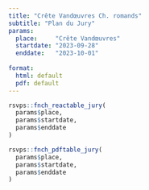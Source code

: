 ```yaml
---
title: "Crête Vandœuvres Ch. romands"
subtitle: "Plan du Jury"
params:
  place:     "Crête Vandœuvres"
  startdate: "2023-09-28"
  enddate:   "2023-10-01"
  
format:
  html: default
  pdf: default
---
```


```r
rsvps::fnch_reactable_jury(
  params$place, 
  params$startdate,
  params$enddate
)
```

```r
rsvps::fnch_pdftable_jury(
  params$place, 
  params$startdate,
  params$enddate
)
```
